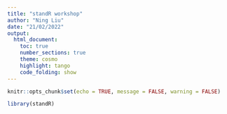 ```yaml
---
title: "standR workshop"
author: "Ning Liu"
date: "21/02/2022"
output: 
  html_document:
    toc: true
    number_sections: true
    theme: cosmo
    highlight: tango
    code_folding: show
---
```


```r
knitr::opts_chunk$set(echo = TRUE, message = FALSE, warning = FALSE)
```


```r
library(standR)
```

